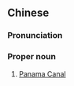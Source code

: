 {{also|巴拿马运河}}
==Chinese==
{{zh-forms|s=巴拿马运河|type=32}}

===Pronunciation===
{{zh-pron
|m=Bānámǎ Yùnhé
|c=baa1 naa4 maa5 wan6 ho4
|cat=n
}}

===Proper noun===
{{zh-noun}}

# [[Panama Canal]]